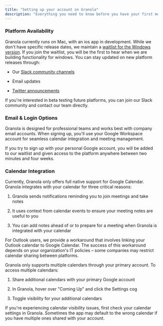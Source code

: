 ```yaml
---
title: "Setting up your account on Granola"
description: "Everything you need to know before you have your first meeting"
---
```




### Platform Availability

Granola currently runs on Mac, with an ios app in development. While we don't have specific release dates, we maintain a [waitlist for ](https://tally.so/r/3EXKgL?utm_source=email%2Cweb)[the Windows version](https://tally.so/r/3EXKgL?utm_source=email%2Cweb). If you join the waitlist, you will be the first to hear when we are building functionality for windows. You can stay updated on new platform releases through:

* Our [Slack community channels](https://join.slack.com/t/meetgranola/shared_invite/zt-2toq0kcts-uaUMQMWkeVMWSk4N_EhZ7A)

* Email updates

* [Twitter announcements](https://x.com/meetgranola)

If you're interested in beta testing future platforms, you can join our Slack community and contact our team directly.

### Email & Login Options

Granola is designed for professional teams and works best with company email accounts. When signing up, you'll use your Google Workspace account for seamless calendar integration and meeting management.

<Info>
  If you try to sign up with your personal Google account, you will be added to our waitlist and given access to the platform anywhere between two minutes and four weeks.&#x20;
</Info>

### Calendar Integration

Currently, Granola only offers full native support for Google Calendar. Granola integrates with your calendar for three critical reasons:

1. Granola sends notifications reminding you to join meetings and take notes

2. It uses context from calendar events to ensure your meeting notes are useful to you

3. You can add notes ahead of or to prepare for a meeting when Granola is integrated with your calendar

<Info>
  &#x20;For Outlook users, we provide a workaround that involves linking your Outlook calendar to Google Calendar. The success of this workaround depends on your organization's IT policies – some companies may restrict calendar sharing between platforms.
</Info>

Granola only supports multiple calendars through your primary account. To access multiple calendars:

1. Share additional calendars with your primary Google account

2. In Granola, hover over "Coming Up" and click the Settings cog

3. Toggle visibility for your additional calendars

If you're experiencing calendar visibility issues, first check your calendar settings in Granola. Sometimes the app may default to the wrong calendar if you have multiple ones shared with your account.
